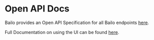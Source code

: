 

# Open API Docs

Bailo provides an Open API Specification for all Bailo endpoints [here](/docs/api).

<MigrationImageBehaviour src={bailoSwaggerDocs} />

Full Documentation on using the UI can be found [here](https://swagger.io/tools/swagger-ui/).

